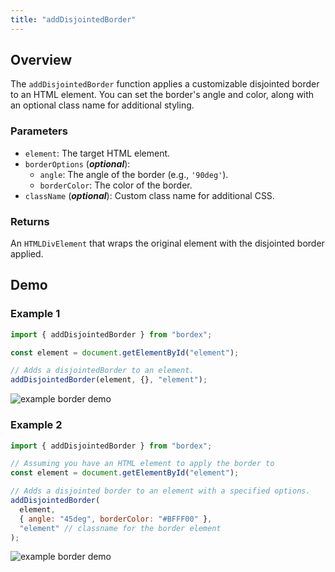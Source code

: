 ```yaml
---
title: "addDisjointedBorder"
---
```



## Overview

The `addDisjointedBorder` function applies a customizable disjointed border to an HTML element. You can set the border's angle and color, along with an optional class name for additional styling.

### Parameters

- `element`: The target HTML element.
- `borderOptions` (**_optional_**):
  - `angle`: The angle of the border (e.g., `'90deg'`).
  - `borderColor`: The color of the border.
- `className` (**_optional_**): Custom class name for additional CSS.

### Returns

An `HTMLDivElement` that wraps the original element with the disjointed border applied.

## Demo

<NoteAdmonition />

### Example 1

```js
import { addDisjointedBorder } from "bordex";

const element = document.getElementById("element");

// Adds a disjointedBorder to an element.
addDisjointedBorder(element, {}, "element");
```

![example border demo](/border-style-images/disjointed-border-demo.jpg)

### Example 2

```js
import { addDisjointedBorder } from "bordex";

// Assuming you have an HTML element to apply the border to
const element = document.getElementById("element");

// Adds a disjointed border to an element with a specified options.
addDisjointedBorder(
  element,
  { angle: "45deg", borderColor: "#BFFF00" },
  "element" // classname for the border element
);
```

![example border demo](/border-style-images/disjointed-border-demo-options.jpg)
